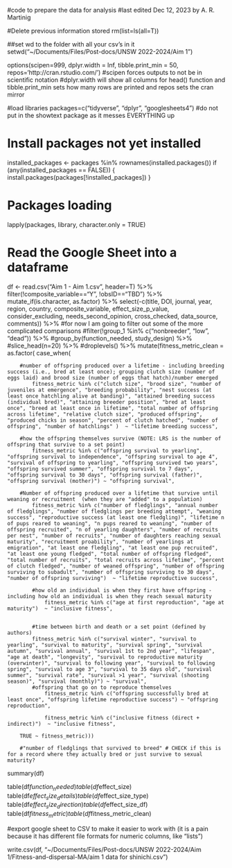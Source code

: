 #code to prepare the data for analysis#last edited Dec 12, 2023 by A. R. Martinig#Delete previous information stored rm(list=ls(all=T))##set wd to the folder with all your csv's in itsetwd("~/Documents/Files/Post-docs/UNSW 2022-2024/Aim 1")options(scipen=999, dplyr.width = Inf, tibble.print_min = 50, repos='http://cran.rstudio.com/') #scipen forces outputs to not be in scientific notation #dplyr.width will show all columns for head() function and tibble.print_min sets how many rows are printed and repos sets the cran mirror#load librariespackages=c("tidyverse", "dplyr", "googlesheets4") #do not put in the showtext package as it messes EVERYTHING up# Install packages not yet installedinstalled_packages <- packages %in% rownames(installed.packages())if (any(installed_packages == FALSE)) {  install.packages(packages[!installed_packages])}# Packages loadinglapply(packages, library, character.only = TRUE)# Read the Google Sheet into a dataframedf <- read.csv("Aim 1 - Aim 1.csv", header=T) %>%	filter(!composite_variable=="Y", !obsID=="TBD") %>%	mutate_if(is.character, as.factor) %>%	select(-c(title, DOI, journal, year, region, country, composite_variable, effect_size_p_value, consider_excluding, needs_second_opinion, cross_checked, data_source, comments)) %>%	#for now I am going to filter out some of the more complicated comparisons	#filter(!group_1 %in% c("nonbreeder", "low", "dead")) %>%	#group_by(function_needed, study_design) %>%	#slice_head(n=20) %>%	#droplevels() %>%
	mutate(fitness_metric_clean = as.factor(
		case_when(
		
		#number of offspring produced over a lifetime - including breeding success (i.e., bred at least once); grouping clutch size (number of eggs laid) and brood size (number of eggs that hatch)/number emerged
    		fitness_metric %in% c("clutch size", "brood size", "number of juveniles at emergence", "breeding probability", "nest success (at least once hatchling alive at banding)", "attained breeding success (individual bred)", "attaining breeder position", "bred at least once", "breed at least once in lifetime", "total number of offspring across lifetime", "relative clutch size", "produced offspring", "produced chicks in season", "percent of clutch hatched", "number of offspring", "number of hatchlings" )  ~ "lifetime breeding success", 
	    		
		#how the offspring themselves survive (NOTE: LRS is the number of offspring that survive to a set point)
    		fitness_metric %in% c("offspring survival to yearling", "offspring survival to independence", "offspring survival to age 4", "survival of offspring to yearling", "offspring survived two years", "offspring survived summer", "offspring survival to 7 days", "offspring survival to 30 days", "offspring survival (father)", "offspring survival (mother)") ~ "offspring survival", 
    	
		#Number of offspring produced over a lifetime that survive until weaning or recruitment  (when they are "added" to a population)
    		fitness_metric %in% c("number of fledglings", "annual number of fledglings", "number of fledglings per breeding attempt", "weaning success", "reproductive success (at least one fledgling)", "lifetime n of pups reared to weaning", "n pups reared to weaning", "number of offspring recruited", "n of yearling daughters", "number of recruits per nest", "number of recruits", "number of daughters reaching sexual maturity", "recruitment proability", "number of yearlings at emigration", "at least one fledgling", "at least one pup recruited", "at least one young fledged", "total number of offspring fledged", "total number of recruits", "total recruits across lifetime", "percent of clutch fledged", "number of weaned offspring", "number of offspring surviving to subadult", "number of offspring surviving to 30 days", "number of offspring surviving")  ~ "lifetime reproductive success", 
    		
    		#how old an individual is when they first have offspring - including how old an individual is when they reach sexual maturity
    		    fitness_metric %in% c("age at first reproduction", "age at maturity")  ~ "inclusive fitness",  

    		
    		#time between birth and death or a set point (defined by authors)
   			fitness_metric %in% c("survival winter", "survival to yearling", "survival to maturity", "survival spring", "survival autumn", "survival annual", "survival 1st to 2nd year", "lifespan", "age at death", "longevity", "survival to reproductive maturity (overwinter)", "survival to following year", "survival to following spring", "survival to age 3", "survival to 35 days old", "survival summer", "survival rate", "survival >1 year", "survival (shooting season)", "survival (monthly)") ~ "survival", 	
   			#offspring that go on to reproduce themselves
    			fitness_metric %in% c("offspring successfully bred at least once", "offspring lifetime reproductive success") ~ "offspring reproduction", 

    			fitness_metric %in% c("inclusive fitness (direct + indirect)")  ~ "inclusive fitness",  
    		      		
  		TRUE ~ fitness_metric)))
  		
  		#"number of fledglings that survived to breed" # CHECK if this is for a record where they actually bred or just survive to sexual maturity? 	summary(df)	table(df$function_needed)	table(df$effect_size)	table(df$effect_size_details)	table(df$effect_size_type)table(df$effect_size_direction)	table(df$effect_size_df)
table(df$fitness_metric)
table(df$fitness_metric_clean)
				#export google sheet to CSV to make it easier to work with (it is a pain because it has different file formats for numeric columns, like "lists")write.csv(df, "~/Documents/Files/Post-docs/UNSW 2022-2024/Aim 1/Fitness-and-dispersal-MA/aim 1 data for shinichi.csv")	